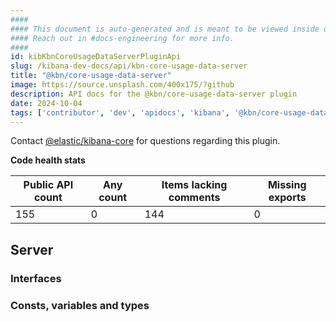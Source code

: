 ```yaml
---
####
#### This document is auto-generated and is meant to be viewed inside our experimental, new docs system.
#### Reach out in #docs-engineering for more info.
####
id: kibKbnCoreUsageDataServerPluginApi
slug: /kibana-dev-docs/api/kbn-core-usage-data-server
title: "@kbn/core-usage-data-server"
image: https://source.unsplash.com/400x175/?github
description: API docs for the @kbn/core-usage-data-server plugin
date: 2024-10-04
tags: ['contributor', 'dev', 'apidocs', 'kibana', '@kbn/core-usage-data-server']
---
```




Contact [@elastic/kibana-core](https://github.com/orgs/elastic/teams/kibana-core) for questions regarding this plugin.

**Code health stats**

| Public API count  | Any count | Items lacking comments | Missing exports |
|-------------------|-----------|------------------------|-----------------|
| 155 | 0 | 144 | 0 |

## Server

### Interfaces
<DocDefinitionList data={kbnCoreUsageDataServerObj.server.interfaces}/>

### Consts, variables and types
<DocDefinitionList data={kbnCoreUsageDataServerObj.server.misc}/>

